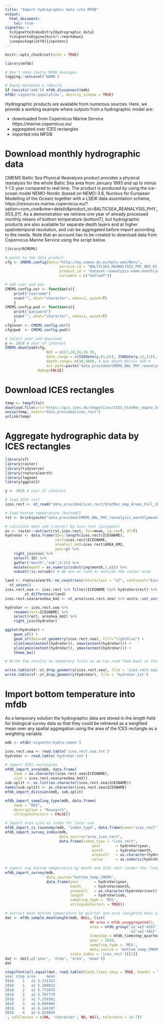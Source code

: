 ```yaml
---
title: "Import hydrographic data into MFDB"
output:
  html_document:
    toc: true
vignette: >
  %\VignetteIndexEntry{Hydrographic data}
  %\VignetteEngine{knitr::rmarkdown}
  \usepackage[utf8]{inputenc}
---
```


```r
knitr::opts_chunk$set(echo = TRUE)
```
```r
library(mfdb)
```

```r
# Don't show chatty MFDB messages
logging::setLevel('WARN')

# Empty database & rebuild
if (exists("mdb")) mfdb_disconnect(mdb)
mfdb('vignette-population', destroy_schema = TRUE)
```

Hydrographic products are available from numerous sources. Here, we provide a working example where outputs from a hydrographic model are:

* downloaded from Copernicus Marine Service https://marine.copernicus.eu/
* aggregated over ICES rectangles
* imported into MFDB


# Download monthly hydrographic data
CMEMS Baltic Sea Physical Reanalysis product provides a physical reanalysis for the whole Baltic Sea area from January 1993 and up to minus 1-1.5 year compared to real time. The product is produced by using the ice-ocean model NEMO-Nordic (based on NEMO-3.6, Nucleus for European Modelling of the Ocean) together with a LSEIK data assimilation scheme, https://resources.marine.copernicus.eu/?option=com_csw&view=details&product_id=BALTICSEA_REANALYSIS_PHY_003_011. As a demonstration we retrieve one year of already processed monthly means of bottom temperature (bottomT), but hydrographic products are also available for separate depth layers and at higher spatiotemporal resolution, and can be aggregated before import according to the needs. Note that an account has to be created to download data from Copernicus Marine Service using the script below.


```r
library(RCMEMS)

# point to the data product
cfg <- CMEMS.config(motu="http://my.cmems-du.eu/motu-web/Motu",
                         service.id = "BALTICSEA_REANALYSIS_PHY_003_011-TDS",
                         product.id = "dataset-reanalysis-nemo-monthlymeans",
                         variable = c("bottomT"))

# add user and psw
CMEMS.config.usr <- function(x){
    print("username")
    scan("", what="character", nmax=1, quiet=T)
    }
CMEMS.config.pwd <- function(x){
    print("password")
    scan("", what="character", nmax=1, quiet=T)
    }
cfg@user <- CMEMS.config.usr()
cfg@pwd  <- CMEMS.config.pwd()

# select year and download
y <- 2018 # year of interest
CMEMS.download(cfg,
                   ROI = c(17,20,56,58.5),
                   date.range = c(ISOdate(y,01,01), ISOdate(y,12,31)),
                   depth.range= c(10,500), # max depth Baltic 459 m
                   out.path=paste("data_provided/CMEMS_BAL_PHY_reanalysis_monthlymeans_",y,".nc",sep=""),
               debug=FALSE)
```

# Download ICES rectangles

```r
temp <- tempfile()
download.file(url="https://gis.ices.dk/shapefiles/ICES_StatRec_mapto_ICES_Areas.zip", temp)
unzip(temp, exdir="data_provided/ices_rect")
unlink(temp)
```


# Aggregate hydrographic data by ICES rectangles

```r
library(sf)
library(raster)
library(tidyverse)
library(rnaturalearth)
library(lwgeom)
library(ggplot2)

y <- 2018 # year of interest

# load ICES rect
ices.rect <- st_read("data_provided/ices_rect/StatRec_map_Areas_Full_20170124.dbf", quiet = T)

# load bottom temperature (bottomT)
rst <- brick(paste("data_provided/CMEMS_BAL_PHY_reanalysis_monthlymeans_",y,".nc",sep=""), varname="bottomT", lvar=4)

# calculate mean sob (raster) by ices rect (polygons)
ov <- raster::extract(rst,ices.rect, fun=mean, na.rm=T, df=T)
hydroVar <- data.frame(ID=1:length(ices.rect$ICESNAME),
                       rect=ices.rect$ICESNAME,
					   areaFull_km2=ices.rect$AREA_KM2,
					   year=y) %>%
    right_join(ov) %>%
    select(-ID) %>%
    gather("month","sob",4:15) %>%
    mutate(month = as.numeric(substring(month,7,8))) %>%
    subset(!is.na(sob)) # NA are on land or outside the raster area

land <- rnaturalearth::ne_countries(returnclass = "sf", continent="Europe", scale="large") %>%
  st_union()
ices.rect.sea <- ices.rect %>% filter(ICESNAME %in% hydroVar$rect) %>%
         st_difference(land)
ices.rect.sea$areaSea_km2 <- st_area(ices.rect.sea) %>% units::set_units(km^2)

hydroVar <- ices.rect.sea %>%
    rename(rect=ICESNAME) %>%
    select(rect, areaSea_km2) %>%
    right_join(hydroVar)

ggplot(hydroVar) +
    geom_sf() +
    geom_sf(data=st_geometry(ices.rect.sea), fill="lightblue") +
    xlim(xmin(extent(hydroVar)), xmax(extent(hydroVar))) +
    ylim(ymin(extent(hydroVar)), ymax(extent(hydroVar))) +
    theme_bw()	

# Write the results to temporary files so we can read them back in the next step

write.table(sf::st_drop_geometry(ices.rect.sea), file = 'ices.rect.sea.txt')
write.table(sf::st_drop_geometry(hydroVar), file = 'hydroVar.txt')
```

# Import bottom temperature into mfdb

As a temporary solution the hydrographic data are stored in the _length_ field for biological survey data so that they could be retrieved as a weighted mean over any spatial aggregation using the area of the ICES rectangle as a weighting variable.

```r
mdb <- mfdb('vignette-hydro-cmems')

ices.rect.sea <- read.table('ices.rect.sea.txt')
hydroVar <- read.table('hydroVar.txt')

# import ICES rectangles
mfdb_import_area(mdb, data.frame(
    name = as.character(ices.rect.sea$ICESNAME),
    size = ices.rect.sea$areaSea_km2))
sub.split <- as.list(as.character(ices.rect.sea$ICESNAME))
names(sub.split) <- as.character(ices.rect.sea$ICESNAME)
mfdb_import_division(mdb, sub.split)

mfdb_import_sampling_type(mdb, data.frame(
    name = "RES",
    description = "Research",
    stringsAsFactors = FALSE))

# import area size as index for later use
mfdb_import_cs_taxonomy(mdb, "index_type", data.frame(name="ices_rect"))
mfdb_import_survey_index(mdb,
                         data_source="area_ices_rect",
                         data.frame(index_type = "ices_rect",
                                        year       = hydroVar$year,
                                        month      = hydroVar$month,
                                        areacell   = as.character(hydroVar$rect),
                                        value      = as.numeric(hydroVar$areaSea_km2)))

# import avg bottom temperature by month and ICES rect (under the 'length' field)
mfdb_import_survey(mdb,
                   data_source="bottom_temp_CMEMS",
                   data.frame(year       = hydroVar$year,
                              month      = hydroVar$month,
                              areacell   = as.character(hydroVar$rect),
                              length     = hydroVar$sob,
                              sampling_type = 'RES',
                              stringsAsFactors = TRUE))

# extract mean bottom temperature by quarter and area (weighted mean using rectangle area)
dat <- mfdb_sample_meanlength(mdb, NULL, list(
                                       ## area = mfdb_unaggregated(),
                                       area = mfdb_group('a1'=c('42G7','42G8','42G9','43G7','43G8','43G9'),
                                                         'a2'=c('44G7','44G8','44G9','45G7','45G8','45G9')),
                                       timestep = mfdb_timestep_quarterly,
                                       year = 2018,
                                       sampling_type = 'RES',
                                       data_source = 'bottom_temp_CMEMS'),
                              scale_index = 'ices_rect')[[1]]
dat <- dat[,c('year', 'step', 'area', 'mean')]
dat
```

```r
stopifnot(all.equal(dat, read.table(blank.lines.skip = TRUE, header = TRUE, stringsAsFactors = FALSE, text = '
year step area     mean
2018    1   a1 5.131353
2018    1   a2 5.286022
2018    2   a1 5.772876
2018    2   a2 5.787779
2018    3   a1 7.259381
2018    3   a2 6.609906
2018    4   a1 6.144197
2018    4   a2 6.020029
', colClasses = c(NA, 'character', NA, NA)), tolerance = 1e-7))
```
